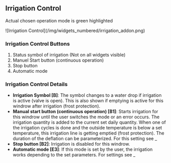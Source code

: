 ## Irrigation Control

Actual chosen operation mode is green highlighted

<div class="imgSized1">
  ![Irrigation Control](/img/widgets_numbered/irrigation_addon.png)
</div>

### Irrigation Control Buttons

<div class="B">
  <ol class="">
    <li>Status symbol of irrigation (Not on all widgets visible)</li>
    <li>Manuel Start button (continuous operation) </li>
    <li>Stop button </li>
    <li>Automatic mode </li>
  </ol>
</div>

### Irrigation Control Details

- **Irrigation Symbol [B]**: The symbol changes to a water drop if irrigation is active (valve is open). This is also shown if emptying is active for this windrow after irrigation (frost protection).
- **Manual start button (continuous operation) [B1]**: Starts irrigation for this windrow until the user switches the mode or an error occurs. The irrigation quantity is added to the current set daily quantity.
  When one of the irrigation cycles is done and the outside temperature is below a set temperature, this irrigation line is getting emptied (frost protection). The duration of the deflation can be parameterized. For this setting see \_
- **Stop button [B2]**: Irrigation is disabled for this windrow.
- **Automatic mode [E3]**: If this mode is set by the user, the irrigation works depending to the set parameters. For settings see \_
